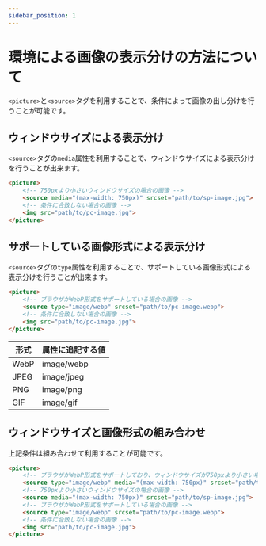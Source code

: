 ```yaml
---
sidebar_position: 1
---
```


# 環境による画像の表示分けの方法について

`<picture>`と`<source>`タグを利用することで、条件によって画像の出し分けを行うことが可能です。

## ウィンドウサイズによる表示分け

`<source>`タグの`media`属性を利用することで、ウィンドウサイズによる表示分けを行うことが出来ます。

```html
<picture>
    <!-- 750pxより小さいウィンドウサイズの場合の画像 -->
    <source media="(max-width: 750px)" srcset="path/to/sp-image.jpg">
    <!-- 条件に合致しない場合の画像 -->
    <img src="path/to/pc-image.jpg">
</picture>
```

## サポートしている画像形式による表示分け

`<source>`タグの`type`属性を利用することで、サポートしている画像形式による表示分けを行うことが出来ます。

```html
<picture>
    <!-- ブラウザがWebP形式をサポートしている場合の画像 -->
    <source type="image/webp" srcset="path/to/pc-image.webp">
    <!-- 条件に合致しない場合の画像 -->
    <img src="path/to/pc-image.jpg">
</picture>
```

| 形式 | 属性に追記する値 |
| -- | -- |
| WebP | image/webp |
| JPEG | image/jpeg |
| PNG | image/png |
| GIF | image/gif |

## ウィンドウサイズと画像形式の組み合わせ

上記条件は組み合わせて利用することが可能です。

```html
<picture>
    <!-- ブラウザがWebP形式をサポートしており、ウィンドウサイズが750pxより小さい場合 -->
    <source type="image/webp" media="(max-width: 750px)" srcset="path/to/sp-image.webp">
    <!-- 750pxより小さいウィンドウサイズの場合の画像 -->
    <source media="(max-width: 750px)" srcset="path/to/sp-image.jpg">
    <!-- ブラウザがWebP形式をサポートしている場合の画像 -->
    <source type="image/webp" srcset="path/to/pc-image.webp">
    <!-- 条件に合致しない場合の画像 -->
    <img src="path/to/pc-image.jpg">
</picture>
```